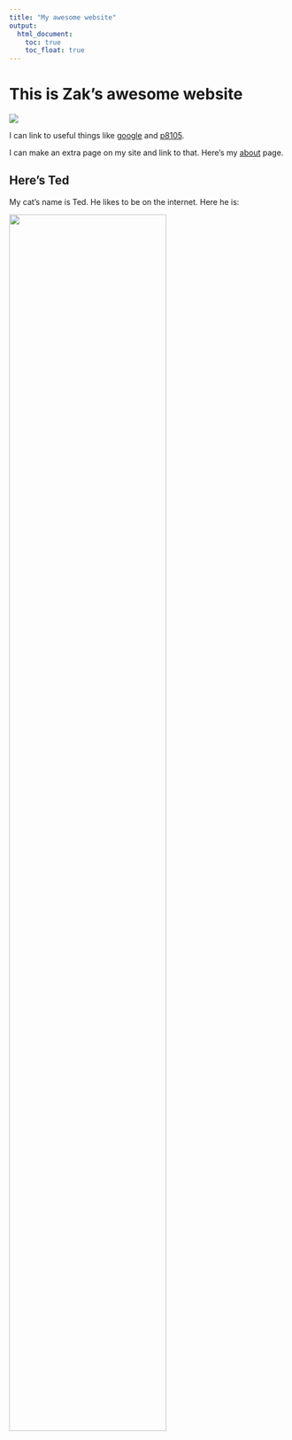 ```yaml
---
title: "My awesome website"
output: 
  html_document:
    toc: true
    toc_float: true
---
```


# This is Zak's awesome website

![](https://media.giphy.com/media/drXGoW1iudhKw/giphy.gif)

I can link to useful things like [google](https://www.google.com/) and [p8105](https://www.p8105.com/making_websites.html).

I can make an extra page on my site and link to that. Here's my [about](about.html) page.


## Here's Ted

My cat's name is Ted. He likes to be on the internet. Here he is:

<img src="images/cat.jpeg" style = "width:75%">
